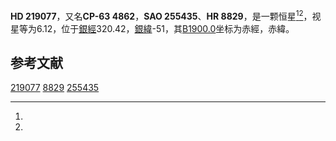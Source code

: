 {{Starbox begin
| name = HD 219077
}}
{{Starbox observe
| epoch = [[J2000.0|J2000.0]]
| constell = {{星座名待查}}<ref name=SIMBAD>{{cite web
 | url=http://simbad.u-strasbg.fr/simbad/sim-id?Ident=HR+8829
 | title =Pulsating variable Star
 | publisher=Centre de Données astronomiques de Strasbourg
 | work=SIMBAD
 | accessdate=2012-07-13}}</ref><ref name=DATA>{{cite web
 | url=http://vizier.u-strasbg.fr/viz-bin/VizieR-5?-out.add=.&-source=5050&-corr=PK=HR&-out.max=9999&HR=8829
 | title=VizieR Detailed Page
 | accessdate=2012-07-13
 | archive-date=2016-03-05
 | archive-url=https://web.archive.org/web/20160305015907/http://vizier.u-strasbg.fr/viz-bin/VizieR-5?-out.add=.&-source=5050&-corr=PK=HR&-out.max=9999&HR=8829
 | dead-url=no
 }}</ref>
| 星官 = 
| ra = {{RA|23|14|6.6}}<ref name=SIMBAD /><ref name=DATA />
| dec = {{DEC|-62|42|0}}<ref name=SIMBAD /><ref name=DATA />
| appmag_v = 6.12<ref name=SIMBAD /><ref name=DATA />
}}
{{Starbox character
| class = G8V<ref name=SIMBAD /><ref name=DATA />
| b-v = 0.79<ref name=SIMBAD /><ref name=DATA />
| u-b = 0.35<ref name=SIMBAD /><ref name=DATA />
| r-i = <ref name=SIMBAD /><ref name=DATA />
| variable = 
}}
{{Starbox astrometry
| radial_v = 0.35
| prop_mo_ra = -26
| parallax = 0.032
| p_error = 
}}
{{Starbox catalog
| names =CP-63 4862，[[SAO星表|SAO]] 255435，[[HD星表|HD]] 219077，[[HR星表|HR]] 8829}}
{{Starbox reference |Simbad=HR+8829}}
{{Starbox end}}

'''HD 219077'''，又名'''CP-63 4862'''，'''SAO 255435'''、'''HR 8829'''，是一颗恒星<ref name=SIMBAD /><ref name=DATA />，视星等为6.12，位于[[銀道座標系|銀經]]320.42，[[銀道座標系|銀緯]]-51，其[[B1900.0|B1900.0]]坐标为赤經{{RA|23|7|56.6}}，赤緯{{DEC|-63|-51|57}}。

== 参考文献 ==
{{reflist}}

{{star-stub}}

[[Category:HD和HDE天體|219077]]
[[Category:HR天體|8829]]
[[Category:SAO天體|255435]]